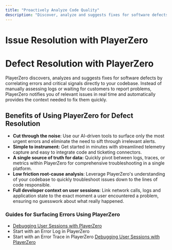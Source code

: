 ```yaml
---
title: "Proactively Analyze Code Quality"
description: "Discover, analyze and suggests fixes for software defects by correlating errors and critical signals directly to your codebase."
---
```


# **Issue Resolution with PlayerZero**
# Defect Resolution with PlayerZero
PlayerZero discovers, analyzes and suggests fixes for software defects by correlating errors and critical signals directly to your codebase. Instead of manually assessing logs or waiting for customers to report problems, PlayerZero notifies you of relevant issues in real time and automatically provides the context needed to fix them quickly. 
## Benefits of Using PlayerZero for Defect Resolution
- **Cut through the noise**: Use our AI-driven tools to surface only the most urgent errors and eliminate the need to sift through irrelevant alerts.
- **Simple to instrument:** Get started in minutes with streamlined telemetry capture and easy to integrate code and ticketing connectors.
- **A single source of truth for data:** Quickly pivot between logs, traces, or metrics within PlayerZero for comprehensive troubleshooting in a single platform.
- **Low friction root-cause analysis**: Leverage PlayerZero's understanding of your codebase to quickly troubleshoot issues down to the lines of code responsible.
- **Full developer context on user sessions**: Link network calls, logs and application state to the exact moment a user encountered a problem, ensuring no guesswork about what really happened.
### Guides for Surfacing Errors Using PlayerZero
- [Debugging User Sessions with PlayerZero](https://www.notion.so/Debugging-User-Sessions-with-PlayerZero-1b6492ddc5be80fdbbcfe6e60ba2f19b?pvs=21)
- Start with an Error Log in PlayerZero
- Start with an Error Trace in PlayerZero
[Debugging User Sessions with PlayerZero](https://www.notion.so/Debugging-User-Sessions-with-PlayerZero-1b6492ddc5be80fdbbcfe6e60ba2f19b?pvs=21)


